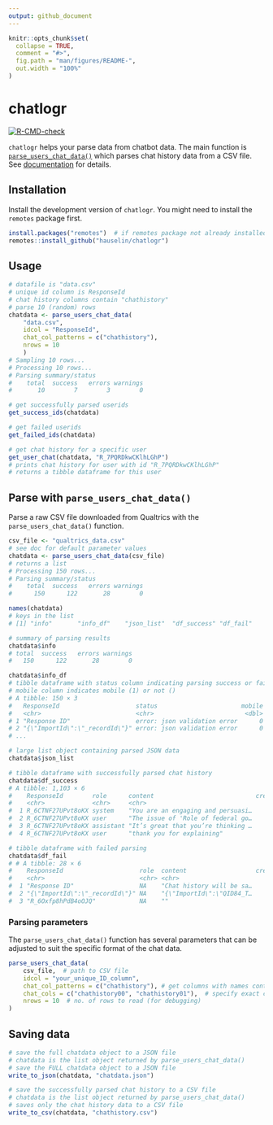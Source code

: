 ```yaml
---
output: github_document
---
```


<!-- README.md is generated from README.Rmd. Please edit that file -->

```r
knitr::opts_chunk$set(
  collapse = TRUE,
  comment = "#>",
  fig.path = "man/figures/README-",
  out.width = "100%"
)
```

# chatlogr

<!-- badges: start -->
[![R-CMD-check](https://github.com/hauselin/chatlogr/actions/workflows/R-CMD-check.yaml/badge.svg)](https://github.com/hauselin/chatlogr/actions/workflows/R-CMD-check.yaml)
<!-- badges: end -->

`chatlogr` helps your parse data from chatbot data. The main function is [`parse_users_chat_data()`](https://hauselin.github.io/chatlogr/reference/parse_users_chat_data.html) which parses chat history data from a CSV file. See [documentation](https://hauselin.github.io/chatlogr/) for details.

## Installation

Install the development version of `chatlogr`. You might need to install the `remotes` package first.

```r
install.packages("remotes")  # if remotes package not already installed
remotes::install_github("hauselin/chatlogr")
```

## Usage

```r
# datafile is "data.csv"
# unique id column is ResponseId
# chat history columns contain "chathistory"
# parse 10 (random) rows
chatdata <- parse_users_chat_data(
    "data.csv", 
    idcol = "ResponseId", 
    chat_col_patterns = c("chathistory"), 
    nrows = 10
    )
# Sampling 10 rows...                                                                      
# Processing 10 rows...
# Parsing summary/status
#    total  success   errors warnings 
#       10        7        3        0 

# get successfully parsed userids
get_success_ids(chatdata)

# get failed userids
get_failed_ids(chatdata)

# get chat history for a specific user
get_user_chat(chatdata, "R_7PQRDkwCKlhLGhP")
# prints chat history for user with id "R_7PQRDkwCKlhLGhP"
# returns a tibble dataframe for this user
```

## Parse with `parse_users_chat_data()`

Parse a raw CSV file downloaded from Qualtrics with the `parse_users_chat_data()` function. 

```r
csv_file <- "qualtrics_data.csv"
# see doc for default parameter values
chatdata <- parse_users_chat_data(csv_file) 
# returns a list
# Processing 150 rows...                                                                   
# Parsing summary/status
#    total  success   errors warnings 
#      150      122       28        0 

names(chatdata)
# keys in the list
# [1] "info"       "info_df"    "json_list"  "df_success" "df_fail"   

# summary of parsing results
chatdata$info
# total  success   errors warnings 
#   150      122       28        0 

chatdata$info_df
# tibble dataframe with status column indicating parsing success or failure
# mobile column indicates mobile (1) or not ()
# A tibble: 150 × 3
#   ResponseId                     status                       mobile
#   <chr>                          <chr>                         <dbl>
# 1 "Response ID"                  error: json validation error      0
# 2 "{\"ImportId\":\"_recordId\"}" error: json validation error      0
# ...

# large list object containing parsed JSON data
chatdata$json_list  

# tibble dataframe with successfully parsed chat history
chatdata$df_success  
# A tibble: 1,103 × 6
#    ResponseId        role      content                            createdAt    id n_words
#    <chr>             <chr>     <chr>                                  <dbl> <int>   <int>
#  1 R_6CTNF27UPvt8oKX system    "You are an engaging and persuasi…      0        0     344
#  2 R_6CTNF27UPvt8oKX user      "The issue of 'Role of federal go…      0.1      1      95
#  3 R_6CTNF27UPvt8oKX assistant "It’s great that you’re thinking …      1.99     2     477
#  4 R_6CTNF27UPvt8oKX user      "thank you for explaining"             42.9      3       4

# tibble dataframe with failed parsing
chatdata$df_fail 
# # A tibble: 28 × 6
#    ResponseId                     role  content                   createdAt    id n_words
#    <chr>                          <chr> <chr>                         <dbl> <int>   <int>
#  1 "Response ID"                  NA    "Chat history will be sa…        NA    NA     315
#  2 "{\"ImportId\":\"_recordId\"}" NA    "{\"ImportId\":\"QID84_T…        NA    NA      10
#  3 "R_6Oxfp8hPdB4oOJQ"            NA    ""                               NA    NA       0
```

### Parsing parameters

The `parse_users_chat_data()` function has several parameters that can be adjusted to suit the specific format of the chat data. 

```r

parse_users_chat_data(
    csv_file,  # path to CSV file
    idcol = "your_unique_ID_column", 
    chat_col_patterns = c("chathistory"), # get columns with names containing this pattern
    chat_cols = c("chathistory00", "chathistory01"),  # specify exact column names to parse
    nrows = 10  # no. of rows to read (for debugging)
)

```

## Saving data

```r
# save the full chatdata object to a JSON file
# chatdata is the list object returned by parse_users_chat_data()
# save the FULL chatdata object to a JSON file
write_to_json(chatdata, "chatdata.json")

# save the successfully parsed chat history to a CSV file
# chatdata is the list object returned by parse_users_chat_data()
# saves only the chat history data to a CSV file
write_to_csv(chatdata, "chathistory.csv")
```

